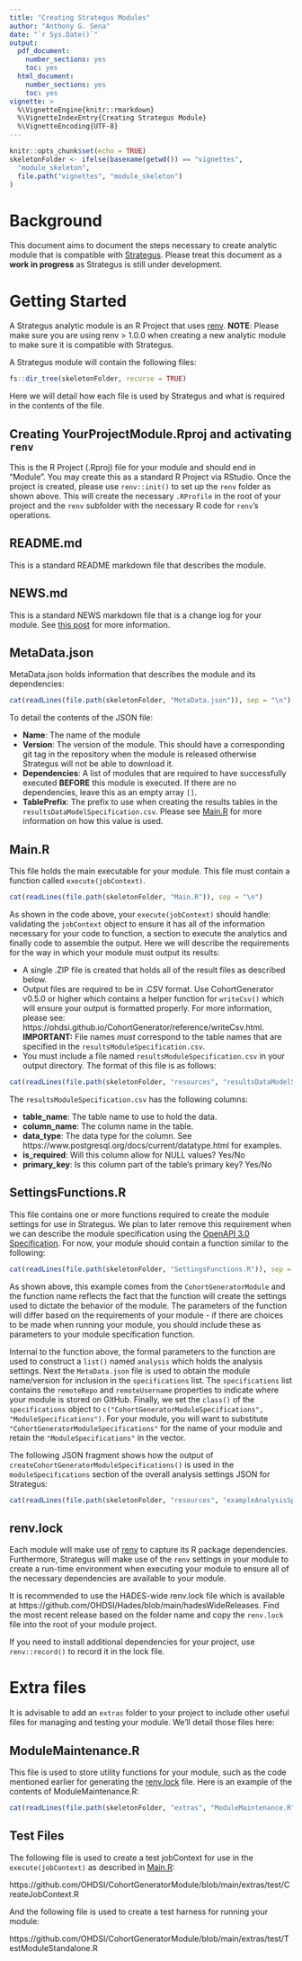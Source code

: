```yaml
---
title: "Creating Strategus Modules"
author: "Anthony G. Sena"
date: "`r Sys.Date()`"
output:
  pdf_document:
    number_sections: yes
    toc: yes
  html_document:
    number_sections: yes
    toc: yes
vignette: >
  %\VignetteEngine{knitr::rmarkdown}
  %\VignetteIndexEntry{Creating Strategus Module}
  %\VignetteEncoding{UTF-8}  
---
```


```r
knitr::opts_chunk$set(echo = TRUE)
skeletonFolder <- ifelse(basename(getwd()) == "vignettes",
  "module_skeleton",
  file.path("vignettes", "module_skeleton")
)
```

# Background

This document aims to document the steps necessary to create analytic module that is compatible with [Strategus](https://github.com/OHDSI/Strategus). Please treat this document as a **work in progress** as Strategus is still under development.


# Getting Started

A Strategus analytic module is an R Project that uses [renv](https://rstudio.github.io/renv/index.html). **NOTE**: Please make sure you are using renv > 1.0.0 when creating a new analytic module to make sure it is compatible with Strategus.

A Strategus module will contain the following files:

```r
fs::dir_tree(skeletonFolder, recurse = TRUE)
```
Here we will detail how each file is used by Strategus and what is required in the contents of the file.

## Creating YourProjectModule.Rproj and activating `renv`

This is the R Project (.Rproj) file for your module and should end in "Module". You may create this as a standard R Project via RStudio. Once the project is created, please use `renv::init()` to set up the `renv` folder as shown above. This will create the necessary `.RProfile` in the root of your project and the `renv` subfolder with the necessary R code for `renv`'s operations.

## README.md

This is a standard README markdown file that describes the module.

## NEWS.md

This is a standard NEWS markdown file that is a change log for your module. See [this post](https://blog.r-hub.io/2020/05/08/pkg-news/) for more information.

## MetaData.json

MetaData.json holds information that describes the module and its dependencies:

```r
cat(readLines(file.path(skeletonFolder, "MetaData.json")), sep = "\n")
```
To detail the contents of the JSON file:

- **Name**: The name of the module
- **Version**: The version of the module. This should have a corresponding git tag in the repository when the module is released otherwise Strategus will not be able to download it.
- **Dependencies**: A list of modules that are required to have successfully executed **BEFORE** this module is executed. If there are no dependencies, leave this as an empty array `[]`.
- **TablePrefix**: The prefix to use when creating the results tables in the `resultsDataModelSpecification.csv`. Please see [Main.R] for more information on how this value is used.

## Main.R

This file holds the main executable for your module. This file must contain a function called `execute(jobContext)`.

```r
cat(readLines(file.path(skeletonFolder, "Main.R")), sep = "\n")
```

As shown in the code above, your `execute(jobContext)` should handle: validating the `jobContext` object to ensure it has all of the information necessary for your code to function, a section to execute the analytics and finally code to assemble the output. Here we will describe the requirements for the way in which your module must output its results:

- A single .ZIP file is created that holds all of the result files as described below.
- Output files are required to be in .CSV format. Use CohortGenerator v0.5.0 or higher which contains a helper function for `writeCsv()` which will ensure your output is formatted properly. For more information, please see: https://ohdsi.github.io/CohortGenerator/reference/writeCsv.html. **IMPORTANT:** File names _must_ correspond to the table names that are specified in the `resultsModuleSpecification.csv`.
- You must include a file named `resultsModuleSpecification.csv` in your output directory. The format of this file is as follows:

```r
cat(readLines(file.path(skeletonFolder, "resources", "resultsDataModelSpecification.csv")), sep = "\n")
```
The `resultsModuleSpecification.csv` has the following columns:

- **table_name**: The table name to use to hold the data.
- **column_name**: The column name in the table.
- **data_type**: The data type for the column. See https://www.postgresql.org/docs/current/datatype.html for examples.
- **is_required**: Will this column allow for NULL values? Yes/No
- **primary_key**: Is this column part of the table's primary key? Yes/No

## SettingsFunctions.R

This file contains one or more functions required to create the module settings for use in Strategus. We plan to later remove this requirement when we can describe the module specification using the [OpenAPI 3.0 Specification](https://swagger.io/specification/). For now, your module should contain a function similar to the following:

```r
cat(readLines(file.path(skeletonFolder, "SettingsFunctions.R")), sep = "\n")
```

As shown above, this example comes from the `CohortGeneratorModule` and the function name reflects the fact that the function will create the settings used to dictate the behavior of the module. The parameters of the function will differ based on the requirements of your module - if there are choices to be made when running your module, you should include these as parameters to your module specification function.

Internal to the function above, the formal parameters to the function are used to construct a `list()` named `analysis` which holds the analysis settings. Next the `MetaData.json` file is used to obtain the module name/version for inclusion in the `specifications` list. The  `specifications` list contains the `remoteRepo` and `remoteUsername` properties to indicate where your module is stored on GitHub. Finally, we set the `class()` of the `specifications` object to `c("CohortGeneratorModuleSpecifications", "ModuleSpecifications")`. For your module, you will want to substitute `"CohortGeneratorModuleSpecifications"` for the name of your module and retain the `"ModuleSpecifications"` in the vector.

The following JSON fragment shows how the output of `createCohortGeneratorModuleSpecifications()` is used in the `moduleSpecifications` section of the overall analysis settings JSON for Strategus:

```r
cat(readLines(file.path(skeletonFolder, "resources", "exampleAnalysisSpecifications.json")), sep = "\n")
```

## renv.lock

Each module will make use of [renv](https://rstudio.github.io/renv/articles/renv.html) to capture its R package dependencies. Furthermore, Strategus will make use of the `renv` settings in your module to create a run-time environment when executing your module to ensure all of the necessary dependencies are available to your module. 

It is recommended to use the HADES-wide renv.lock file which is available at https://github.com/OHDSI/Hades/blob/main/hadesWideReleases. Find the most recent release based on the folder name and copy the `renv.lock` file into the root of your module project.

If you need to install additional dependencies for your project, use `renv::record()` to record it in the lock file.

# Extra files

It is advisable to add an `extras` folder to your project to include other useful files for managing and testing your module. We'll detail those files here:

## ModuleMaintenance.R

This file is used to store utility functions for your module, such as the code mentioned earlier for generating the [renv.lock] file. Here is an example of the contents of ModuleMaintenance.R:

```r
cat(readLines(file.path(skeletonFolder, "extras", "ModuleMaintenance.R")), sep = "\n")
```
## Test Files

The following file is used to create a test jobContext for use in the `execute(jobContext)` as described in [Main.R]:

https://github.com/OHDSI/CohortGeneratorModule/blob/main/extras/test/CreateJobContext.R

And the following file is used to create a test harness for running your module:

https://github.com/OHDSI/CohortGeneratorModule/blob/main/extras/test/TestModuleStandalone.R


